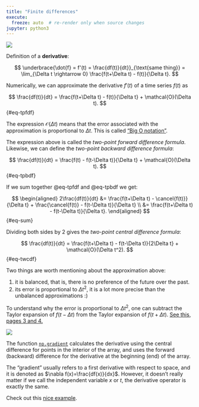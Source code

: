```yaml
---
title: "Finite differences"
execute:
  freeze: auto  # re-render only when source changes
jupyter: python3
---
```


![](central_diff.png)

Definition of a **derivative**:

$$
\underbrace{\dot{f} = f'(t) = \frac{df(t)}{dt}}_{\text{same thing}} = \lim_{\Delta t \rightarrow 0} \frac{f(t+\Delta t) - f(t)}{\Delta t}.
$$

Numerically, we can approximate the derivative $f'(t)$ of a time series $f(t)$ as

$$
\frac{df(t)}{dt} = \frac{f(t+\Delta t) - f(t)}{\Delta t} + \mathcal{O}(\Delta t).
$$ {#eq-tpfdf}

::: {.column-margin}
The expression $\mathcal{O}(\Delta t)$ means that the error associated with the approximation is proportional to $\Delta t$. This is called ["Big O notation"](https://en.wikipedia.org/wiki/Big_O_notation).
:::

The expression above is called the *two-point forward difference formula*.
Likewise, we can define the *two-point backward difference formula*:

$$
\frac{df(t)}{dt} = \frac{f(t) - f(t-\Delta t)}{\Delta t} + \mathcal{O}(\Delta t).
$$ {#eq-tpbdf}

If we sum together @eq-tpfdf and @eq-tpbdf we get:

<!-- $$
\cancel{abcde}
$$ -->

$$
\begin{aligned}
2\frac{df(t)}{dt} &= \frac{f(t+\Delta t) - \cancel{f(t)}}{\Delta t} + \frac{\cancel{f(t)} - f(t-\Delta t)}{\Delta t} \\
 &= \frac{f(t+\Delta t) - f(t-\Delta t)}{\Delta t}.
\end{aligned}
$$ {#eq-sum}

Dividing both sides by 2 gives the *two-point central difference formula*:

$$
\frac{df(t)}{dt} = \frac{f(t+\Delta t) - f(t-\Delta t)}{2\Delta t} + \mathcal{O}(\Delta t^2). 
$$ {#eq-twcdf}

Two things are worth mentioning about the approximation above:

1. it is balanced, that is, there is no preference of the future over the past.
1. its error is proportional to $\Delta t^2$, it is a lot more precise than the unbalanced approximations :)

::: {.column-margin}
To understand why the error is proportional to $\Delta t^2$, one can subtract the Taylor expansion of $f(t-\Delta t)$ from the Taylor expansion of $f(t+\Delta t)$.
[See this, pages 3 and 4.](https://home.cc.umanitoba.ca/~farhadi/Math2120/Numerical%20Differentiation.pdf)
:::

![](central_diff.png)

The function [`np.gradient`](https://numpy.org/doc/stable/reference/generated/numpy.gradient.html) calculates the derivative using the central difference for points in the interior of the array, and uses the forward (backward) difference for the derivative at the beginning (end) of the array.

::: {.column-margin}
The "gradient" usually refers to a first derivative with respect to space, and it is denoted as $\nabla f(x)=\frac{df(x)}{dx}$. However, it doesn't really matter if we call the independent variable $x$ or $t$, the derivative operator is exactly the same.
:::

Check out this [nice example](https://gist.github.com/astrojuanlu/e4d47fec5d94d2224762a61680419eb2).